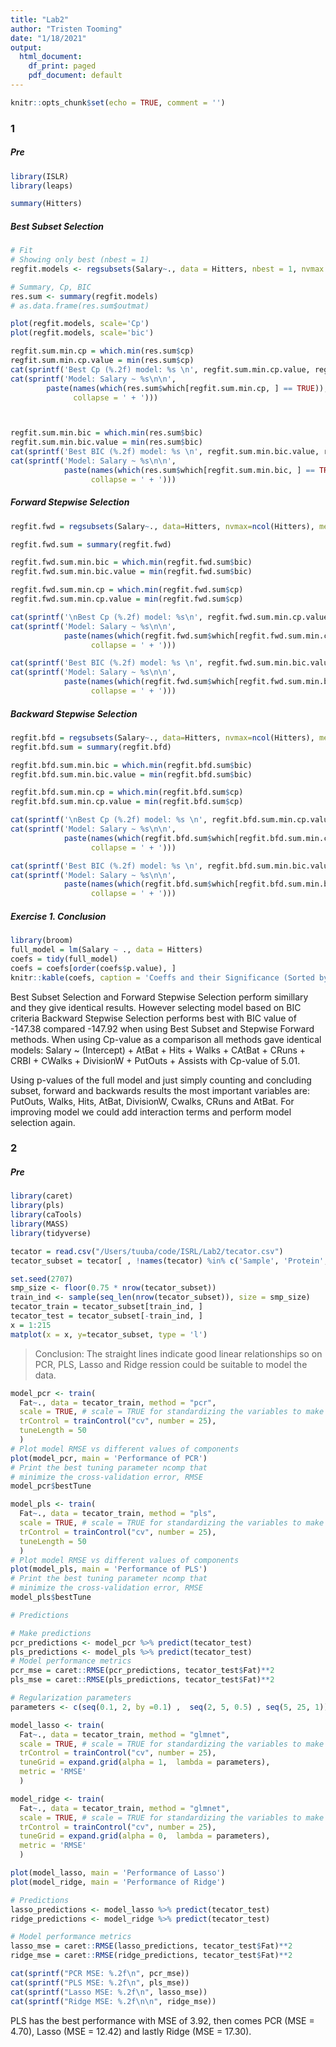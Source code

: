 ```yaml
---
title: "Lab2"
author: "Tristen Tooming"
date: "1/18/2021"
output:
  html_document:
    df_print: paged
    pdf_document: default
---
```


```r
knitr::opts_chunk$set(echo = TRUE, comment = '')
```
### 1

##### Pre

```r
library(ISLR)
library(leaps)

summary(Hitters)
```



##### Best Subset Selection
```r
# Fit
# Showing only best (nbest = 1)
regfit.models <- regsubsets(Salary~., data = Hitters, nbest = 1, nvmax = ncol(Hitters))

# Summary, Cp, BIC
res.sum <- summary(regfit.models)
# as.data.frame(res.sum$outmat)

plot(regfit.models, scale='Cp')
plot(regfit.models, scale='bic')

`````

```r
regfit.sum.min.cp = which.min(res.sum$cp)
regfit.sum.min.cp.value = min(res.sum$cp)
cat(sprintf('Best Cp (%.2f) model: %s \n', regfit.sum.min.cp.value, regfit.sum.min.cp))
cat(sprintf('Model: Salary ~ %s\n\n',
        paste(names(which(res.sum$which[regfit.sum.min.cp, ] == TRUE)),
              collapse = ' + ')))



regfit.sum.min.bic = which.min(res.sum$bic)
regfit.sum.min.bic.value = min(res.sum$bic)
cat(sprintf('Best BIC (%.2f) model: %s \n', regfit.sum.min.bic.value, regfit.sum.min.bic))
cat(sprintf('Model: Salary ~ %s\n\n',
            paste(names(which(res.sum$which[regfit.sum.min.bic, ] == TRUE)),
                  collapse = ' + ')))
```



##### Forward Stepwise Selection

```r
regfit.fwd = regsubsets(Salary~., data=Hitters, nvmax=ncol(Hitters), method ="forward")

regfit.fwd.sum = summary(regfit.fwd)

regfit.fwd.sum.min.bic = which.min(regfit.fwd.sum$bic)
regfit.fwd.sum.min.bic.value = min(regfit.fwd.sum$bic)

regfit.fwd.sum.min.cp = which.min(regfit.fwd.sum$cp)
regfit.fwd.sum.min.cp.value = min(regfit.fwd.sum$cp)

```
```r
cat(sprintf('\nBest Cp (%.2f) model: %s\n', regfit.fwd.sum.min.cp.value, regfit.fwd.sum.min.cp))
cat(sprintf('Model: Salary ~ %s\n\n',
            paste(names(which(regfit.fwd.sum$which[regfit.fwd.sum.min.cp, ] == TRUE)),
                  collapse = ' + ')))

cat(sprintf('Best BIC (%.2f) model: %s \n', regfit.fwd.sum.min.bic.value, regfit.fwd.sum.min.bic))
cat(sprintf('Model: Salary ~ %s\n\n',
            paste(names(which(regfit.fwd.sum$which[regfit.fwd.sum.min.bic, ] == TRUE)),
                  collapse = ' + ')))
```



##### Backward Stepwise Selection
```r
regfit.bfd = regsubsets(Salary~., data=Hitters, nvmax=ncol(Hitters), method ="backward")
regfit.bfd.sum = summary(regfit.bfd)

regfit.bfd.sum.min.bic = which.min(regfit.bfd.sum$bic)
regfit.bfd.sum.min.bic.value = min(regfit.bfd.sum$bic)

regfit.bfd.sum.min.cp = which.min(regfit.bfd.sum$cp)
regfit.bfd.sum.min.cp.value = min(regfit.bfd.sum$cp)

```
```r
cat(sprintf('\nBest Cp (%.2f) model: %s \n', regfit.bfd.sum.min.cp.value, regfit.bfd.sum.min.cp))
cat(sprintf('Model: Salary ~ %s\n\n',
            paste(names(which(regfit.bfd.sum$which[regfit.bfd.sum.min.cp, ] == TRUE)),
                  collapse = ' + ')))

cat(sprintf('Best BIC (%.2f) model: %s \n', regfit.bfd.sum.min.bic.value, regfit.bfd.sum.min.bic))
cat(sprintf('Model: Salary ~ %s\n\n',
            paste(names(which(regfit.bfd.sum$which[regfit.bfd.sum.min.bic, ] == TRUE)),
                  collapse = ' + ')))
```

##### Exercise 1. Conclusion 

```r
library(broom)
full_model = lm(Salary ~ ., data = Hitters)
coefs = tidy(full_model)
coefs = coefs[order(coefs$p.value), ]
knitr::kable(coefs, caption = 'Coeffs and their Significance (Sorted by P-value)', digits = 3)
```


Best Subset Selection and Forward Stepwise Selection perform simillary and they give identical results. However selecting model based on BIC criteria Backward Stepwise Selection performs best with BIC value of -147.38 compared -147.92 when using Best Subset and Stepwise Forward methods. When using Cp-value as a comparison all methods gave identical models: Salary ~ (Intercept) + AtBat + Hits + Walks + CAtBat + CRuns + CRBI + CWalks + DivisionW + PutOuts + Assists with Cp-value of 5.01. 

Using p-values of the full model and just simply counting and concluding subset, forward and backwards results the most important variables are: PutOuts, Walks, Hits, AtBat, DivisionW, Cwalks, CRuns and AtBat. For improving model we could add interaction terms and perform model selection again. 

### 2

##### Pre

```r
library(caret)
library(pls)
library(caTools)
library(MASS)
library(tidyverse)
```

```r
tecator = read.csv("/Users/tuuba/code/ISRL/Lab2/tecator.csv")
tecator_subset = tecator[ , !names(tecator) %in% c('Sample', 'Protein', 'Moisture')]

set.seed(2707)
smp_size <- floor(0.75 * nrow(tecator_subset))
train_ind <- sample(seq_len(nrow(tecator_subset)), size = smp_size)
tecator_train = tecator_subset[train_ind, ]
tecator_test = tecator_subset[-train_ind, ]
x = 1:215
matplot(x = x, y=tecator_subset, type = 'l')
```
> Conclusion: The straight lines indicate good linear relationships so on PCR, PLS, Lasso and Ridge ression could be suitable to model the data.

```r
model_pcr <- train(
  Fat~., data = tecator_train, method = "pcr",
  scale = TRUE, # scale = TRUE for standardizing the variables to make them comparable.
  trControl = trainControl("cv", number = 25),
  tuneLength = 50
  )
# Plot model RMSE vs different values of components
plot(model_pcr, main = 'Performance of PCR')
# Print the best tuning parameter ncomp that
# minimize the cross-validation error, RMSE
model_pcr$bestTune
```
```r
model_pls <- train(
  Fat~., data = tecator_train, method = "pls",
  scale = TRUE, # scale = TRUE for standardizing the variables to make them comparable.
  trControl = trainControl("cv", number = 25),
  tuneLength = 50
  )
# Plot model RMSE vs different values of components
plot(model_pls, main = 'Performance of PLS')
# Print the best tuning parameter ncomp that
# minimize the cross-validation error, RMSE
model_pls$bestTune
```
```r
# Predictions

# Make predictions
pcr_predictions <- model_pcr %>% predict(tecator_test)
pls_predictions <- model_pls %>% predict(tecator_test)
# Model performance metrics
pcr_mse = caret::RMSE(pcr_predictions, tecator_test$Fat)**2
pls_mse = caret::RMSE(pls_predictions, tecator_test$Fat)**2

```

```r
# Regularization parameters
parameters <- c(seq(0.1, 2, by =0.1) ,  seq(2, 5, 0.5) , seq(5, 25, 1))

model_lasso <- train(
  Fat~., data = tecator_train, method = "glmnet",
  scale = TRUE, # scale = TRUE for standardizing the variables to make them comparable.
  trControl = trainControl("cv", number = 25),
  tuneGrid = expand.grid(alpha = 1,  lambda = parameters),
  metric = 'RMSE'
  )

model_ridge <- train(
  Fat~., data = tecator_train, method = "glmnet",
  scale = TRUE, # scale = TRUE for standardizing the variables to make them comparable.
  trControl = trainControl("cv", number = 25),
  tuneGrid = expand.grid(alpha = 0,  lambda = parameters),
  metric = 'RMSE'
  )

plot(model_lasso, main = 'Performance of Lasso')
plot(model_ridge, main = 'Performance of Ridge')

# Predictions 
lasso_predictions <- model_lasso %>% predict(tecator_test)
ridge_predictions <- model_ridge %>% predict(tecator_test)

# Model performance metrics
lasso_mse = caret::RMSE(lasso_predictions, tecator_test$Fat)**2
ridge_mse = caret::RMSE(ridge_predictions, tecator_test$Fat)**2
```
```r
cat(sprintf("PCR MSE: %.2f\n", pcr_mse))
cat(sprintf("PLS MSE: %.2f\n", pls_mse))
cat(sprintf("Lasso MSE: %.2f\n", lasso_mse))
cat(sprintf("Ridge MSE: %.2f\n\n", ridge_mse))
```

PLS has the best performance with MSE of 3.92, then comes PCR (MSE = 4.70), Lasso (MSE = 12.42) and lastly Ridge (MSE = 17.30). 




























